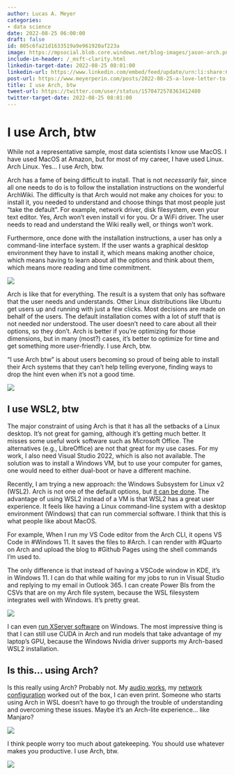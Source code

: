 ```yaml
---
author: Lucas A. Meyer
categories:
- data science
date: 2022-08-25 06:00:00
draft: false
id: 805c6fa21d1633519a9e961920af223a
image: https://mpsocial.blob.core.windows.net/blog-images/jason-arch.png
include-in-header: /_msft-clarity.html
linkedin-target-date: 2022-08-25 08:01:00
linkedin-url: https://www.linkedin.com/embed/feed/update/urn:li:share:6968635624555769856
post-url: https://www.meyerperin.com/posts/2022-08-25-a-love-letter-to-wsl.html
title: I use Arch, btw
tweet-url: https://twitter.com/user/status/1570472578363412480
twitter-target-date: 2022-08-25 08:01:00
---
```


# I use Arch, btw

While not a representative sample, most data scientists I know use MacOS. I have used MacOS at Amazon, but for most of my career, I have used Linux. Arch Linux. Yes... I use Arch, btw.

Arch has a fame of being difficult to install. That is not _necessarily_ fair, since all one needs to do is to follow the installation instructions on the wonderful ArchWiki. The difficulty is that Arch would not make any choices for you: to install it, you needed to understand and choose things that most people just "take the default". For example, network driver, disk filesystem, even your text editor. Yes, Arch won't even install vi for you. Or a WiFi driver. The user needs to read and understand the Wiki really well, or things won't work.

Furthermore, once done with the installation instructions, a user has only a command-line interface system. If the user wants a graphical desktop environment they have to install it, which means making another choice, which means having to learn about all the options and think about them, which means more reading and time commitment.

![](https://mpsocial.blob.core.windows.net/blog-images/arch-fly.webp)

Arch is like that for everything. The result is a system that only has software that the user needs and understands. Other Linux distributions like Ubuntu get users up and running with just a few clicks. Most decisions are made on behalf of the users. The default installation comes with a lot of stuff that is not needed nor understood. The user doesn't need to care about all their options, so they don't. Arch is better if you're optimizing for those dimensions, but in many (most?) cases, it's better to optimize for time and get something more user-friendly. I use Arch, btw.

"I use Arch btw" is about users becoming so proud of being able to install their Arch systems that they can't help telling everyone, finding ways to drop the hint even when it's not a good time.

![](https://mpsocial.blob.core.windows.net/blog-images/arch-bathroom.jpeg)

## I use WSL2, btw

The major constraint of using Arch is that it has all the setbacks of a Linux desktop. It's not great for gaming, although it's getting much better. It misses some useful work software such as Microsoft Office. The alternatives (e.g., LibreOffice) are not that great for my use cases. For my work, I also need Visual Studio 2022, which is also not available. The solution was to install a Windows VM, but to use your computer for games, one would need to either dual-boot or have a different machine. 

Recently, I am trying a new approach: the Windows Subsystem for Linux v2 (WSL2). Arch is not one of the default options, but [it can be done](https://gist.github.com/slavistan/53c8e2627bf9ca202ab6c56ef4d5c497).  The advantage of using WSL2 instead of a VM is that WSL2 has a great user experience. It feels like having a Linux command-line system with a desktop environment (Windows) that can run commercial software. I think that this is what people like about MacOS.

For example, When I run my VS Code editor from the Arch CLI, it opens VS Code in #Windows 11. It saves the files to #Arch. I can render with #Quarto on Arch and upload the blog to #Github Pages using the shell commands I'm used to. 

The only difference is that instead of having a VSCode window in KDE, it's in Windows 11. I can do that while waiting for my jobs to run in Visual Studio and replying to my email in Outlook 365. I can create Power BIs from the CSVs that are on my Arch file system, because the WSL filesystem integrates well with Windows. It's pretty great. 

![](https://mpsocial.blob.core.windows.net/blog-images/wsl-gui-screenshot.png)

I can even [run XServer software](https://docs.microsoft.com/en-us/windows/wsl/tutorials/gui-apps) on Windows. The most impressive thing is that I can still use CUDA in Arch and run models that take advantage of my laptop's GPU, because the Windows Nvidia driver supports my Arch-based WSL2 installation.


## Is this... using Arch?

Is this really using Arch? Probably not. My [audio works](https://thelinuxcast.org/posts/0004/), my [network configuration](https://wiki.archlinux.org/title/Network_configuration) worked out of the box, I can even print. Someone who starts using Arch in WSL doesn't have to go through the trouble of understanding and overcoming these issues. Maybe it's an Arch-lite experience... like Manjaro? 

![](https://mpsocial.blob.core.windows.net/blog-images/i-use-arch-btw.png)

I think people worry too much about gatekeeping. You should use whatever makes you productive. I use Arch, btw.

![](https://mpsocial.blob.core.windows.net/blog-images/arch-merits.jpg)
